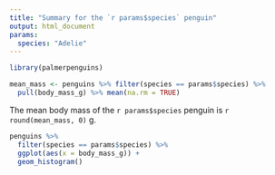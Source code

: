 ```yaml
---
title: "Summary for the `r params$species` penguin"
output: html_document
params:
  species: "Adelie"
---
```


```r
library(palmerpenguins)
```

```r
mean_mass <- penguins %>% filter(species == params$species) %>%
  pull(body_mass_g) %>% mean(na.rm = TRUE) 
```

The mean body mass of the `r params$species` penguin is `r round(mean_mass, 0)` g.

```r
penguins %>% 
  filter(species == params$species) %>% 
  ggplot(aes(x = body_mass_g)) +
  geom_histogram()
```


